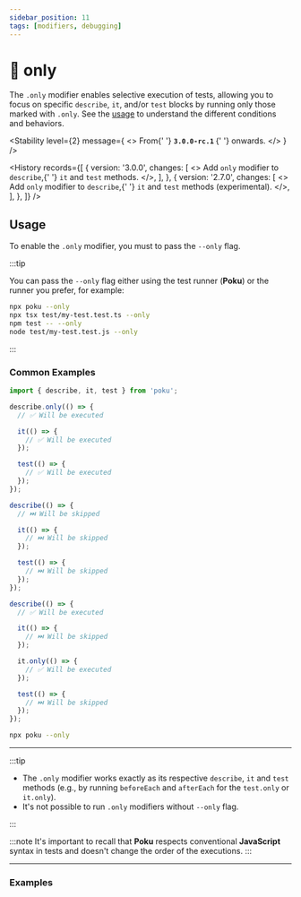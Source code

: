 ```yaml
---
sidebar_position: 11
tags: [modifiers, debugging]
---
```



# 🌌 only

The `.only` modifier enables selective execution of tests, allowing you to focus on specific `describe`, `it`, and/or `test` blocks by running only those marked with `.only`. See the [usage](#usage) to understand the different conditions and behaviors.

<Stability
  level={2}
  message={
    <>
      From{' '}
      <strong>
        <code>3.0.0-rc.1</code>
      </strong>{' '}
      onwards.
    </>
  }
/>

<History
  records={[
    {
      version: '3.0.0',
      changes: [
        <>
          Add <code>only</code> modifier to <code>describe</code>,{' '}
          <code>it</code> and <code>test</code> methods.
        </>,
      ],
    },
    {
      version: '2.7.0',
      changes: [
        <>
          Add <code>only</code> modifier to <code>describe</code>,{' '}
          <code>it</code> and <code>test</code> methods (experimental).
        </>,
      ],
    },
  ]}
/>

## Usage

To enable the `.only` modifier, you must to pass the `--only` flag.

:::tip

You can pass the `--only` flag either using the test runner (**Poku**) or the runner you prefer, for example:

```sh
npx poku --only
npx tsx test/my-test.test.ts --only
npm test -- --only
node test/my-test.test.js --only
```

:::

### Common Examples

```ts
import { describe, it, test } from 'poku';

describe.only(() => {
  // ✅ Will be executed

  it(() => {
    // ✅ Will be executed
  });

  test(() => {
    // ✅ Will be executed
  });
});

describe(() => {
  // ⏭️ Will be skipped

  it(() => {
    // ⏭️ Will be skipped
  });

  test(() => {
    // ⏭️ Will be skipped
  });
});

describe(() => {
  // ✅ Will be executed

  it(() => {
    // ⏭️ Will be skipped
  });

  it.only(() => {
    // ✅ Will be executed
  });

  test(() => {
    // ⏭️ Will be skipped
  });
});
```

```bash
npx poku --only
```

---

:::tip

- The `.only` modifier works exactly as its respective `describe`, `it` and `test` methods (e.g., by running `beforeEach` and `afterEach` for the `test.only` or `it.only`).
- It's not possible to run `.only` modifiers without `--only` flag.

:::

:::note
It's important to recall that **Poku** respects conventional **JavaScript** syntax in tests and doesn't change the order of the executions.
:::

---

### Examples
